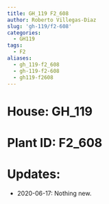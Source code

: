 ```yaml
---
title: GH_119 F2_608
author: Roberto Villegas-Diaz
slug: 'gh-119/f2-608'
categories:
  - GH119
tags:
  - F2
aliases:
  - gh_119-f2_608
  - gh-119-f2-608
  - gh119-f2608
---
```


# **House**: GH_119
# **Plant ID**: F2_608
# **Updates**: 
 - 2020-06-17: Nothing new.
